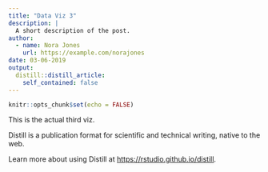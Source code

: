 ```yaml
---
title: "Data Viz 3"
description: |
  A short description of the post.
author:
  - name: Nora Jones
    url: https://example.com/norajones
date: 03-06-2019
output:
  distill::distill_article:
    self_contained: false
---
```


```r
knitr::opts_chunk$set(echo = FALSE)
```

This is the actual third viz. 

Distill is a publication format for scientific and technical writing, native to the web.

Learn more about using Distill at <https://rstudio.github.io/distill>.


